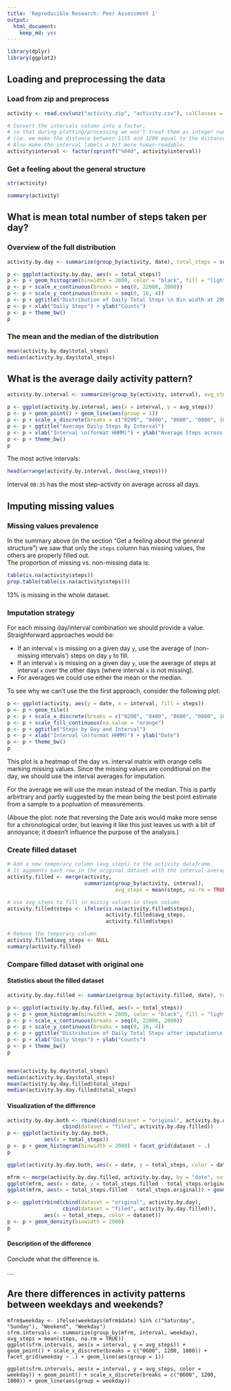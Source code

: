 ```yaml
---
title: 'Reproducible Research: Peer Assessment 1'
output:
  html_document:
    keep_md: yes
---
```


```r
library(dplyr)
library(ggplot2)
```

## Loading and preprocessing the data

### Load from zip and preprocess

```r
activity <- read.csv(unz("activity.zip", "activity.csv"), colClasses = list(date = "Date"))

# Convert the intervals column into a factor, 
# so that during plotting/processing we won't treat them as integer numbers.
# (ie. we make the distance between 1155 and 1200 equal to the distance between 1145 and 1150)
# Also make the interval labels a bit more human-readable.
activity$interval <- factor(sprintf("%04d", activity$interval))
```

### Get a feeling about the general structure

```r
str(activity)
```

```r
summary(activity)
```

## What is mean total number of steps taken per day?

### Overview of the full distribution

```r
activity.by.day <- summarize(group_by(activity, date), total_steps = sum(steps, na.rm = TRUE))

p <- ggplot(activity.by.day, aes(x = total_steps))
p <- p + geom_histogram(binwidth = 2000, color = "black", fill = "lightblue")
p <- p + scale_x_continuous(breaks = seq(0, 22000, 2000))
p <- p + scale_y_continuous(breaks = seq(0, 16, 4))
p <- p + ggtitle("Distribution of Daily Total Steps \n Bin width at 2000 steps")
p <- p + xlab("Daily Steps") + ylab("Counts")
p <- p + theme_bw()
p
```

### The mean and the median of the distribution

```r
mean(activity.by.day$total_steps)
median(activity.by.day$total_steps)
```

## What is the average daily activity pattern?

```r
activity.by.interval <- summarize(group_by(activity, interval), avg_steps = mean(steps, na.rm = TRUE))

p <- ggplot(activity.by.interval, aes(x = interval, y = avg_steps))
p <- p + geom_point() + geom_line(aes(group = 1))
p <- p + scale_x_discrete(breaks = c("0200", "0400", "0600", "0800", 1000, 1200, 1400, 1600, 1800, 2000, 2200))
p <- p + ggtitle("Average Daily Steps By Interval")
p <- p + xlab("Interval \n(format HHMM)") + ylab("Average Steps across All Days \n (NA's removed)")
p <- p + theme_bw()
p
```

The most active intervals:

```r
head(arrange(activity.by.interval, desc(avg_steps)))
```

Interval `08:35` has the most step-activity on average across all days.

## Imputing missing values

### Missing values prevalence

In the summary above (in the section "Get a feeling about the general structure") we saw that only the `steps` column has missing values, the others are properly filled out.  
The proportion of missing vs. non-missing data is:

```r
table(is.na(activity$steps))
prop.table(table(is.na(activity$steps)))
```

13% is missing in the whole dataset.

### Imputation strategy

For each missing day/interval combination we should provide a value. Straighforward approaches would be:

* If an interval `x` is missing on a given day `y`, use the average of (non-missing intervals') steps on day `y` to fill.
* If an interval `x` is missing on a given day `y`, use the average of steps at interval `x` over the other days (where interval `x` is not missing).
* For averages we could use either the mean or the median.

To see why we can't use the the first approach, consider the following plot:

```r
p <- ggplot(activity, aes(y = date, x = interval, fill = steps))
p <- p + geom_tile() 
p <- p + scale_x_discrete(breaks = c("0200", "0400", "0600", "0800", 1000, 1200, 1400, 1600, 1800, 2000, 2200))
p <- p + scale_fill_continuous(na.value = "orange")
p <- p + ggtitle("Steps by Day and Interval")
p <- p + xlab("Interval \n(format HHMM)") + ylab("Date")
p <- p + theme_bw()
p
```

This plot is a heatmap of the day vs. interval matrix with orange cells marking missing values. Since the missing values are conditional on the day, we should use the interval averages for imputation.

For the average we will use the mean instead of the median. This is partly arbirtrary and partly suggested by the mean being the best point estimate from a sample to a popluation of measurements.

(Aboue the plot: note that reversing the Date axis would make more sense for a chronological order, but leaving it like this just leaves us with a bit of annoyance; it doesn't influence the purpose of the analysis.)

### Create filled dataset

```r
# Add a new temporary column (avg_steps) to the activity dataframe.
# It augments each row in the original dataset with the interval-average for the row's interval.
activity.filled <- merge(activity, 
                         summarize(group_by(activity, interval),
                                   avg_steps = mean(steps, na.rm = TRUE)))

# Use avg_steps to fill in missig values in steps column
activity.filled$steps <- ifelse(is.na(activity.filled$steps),
                                activity.filled$avg_steps,
                                activity.filled$steps)

# Remove the temporary column
activity.filled$avg_steps <- NULL
summary(activity.filled)
```

### Compare filled dataset with original one

#### Statistics about the filled dataset

```r
activity.by.day.filled <- summarize(group_by(activity.filled, date), total_steps = sum(steps, na.rm = TRUE))

p <- ggplot(activity.by.day.filled, aes(x = total_steps))
p <- p + geom_histogram(binwidth = 2000, color = "black", fill = "lightblue")
p <- p + scale_x_continuous(breaks = seq(0, 22000, 2000))
p <- p + scale_y_continuous(breaks = seq(0, 16, 4))
p <- p + ggtitle("Distribution of Daily Total Steps after imputation\n Bin width at 2000 steps")
p <- p + xlab("Daily Steps") + ylab("Counts")
p <- p + theme_bw()
p
```

```r
```

```r
mean(activity.by.day$total_steps)
median(activity.by.day$total_steps)
mean(activity.by.day.filled$total_steps)
median(activity.by.day.filled$total_steps)
```

#### Visualization of the difference

```r
activity.by.day.both <- rbind(cbind(dataset = "original", activity.by.day),
                  cbind(dataset = "filed", activity.by.day.filled))
p <- ggplot(activity.by.day.both,
            aes(x = total_steps))
p <- p + geom_histogram(binwidth = 2000) + facet_grid(dataset ~ .)
p
```

```r
ggplot(activity.by.day.both, aes(x = date, y = total_steps, color = dataset)) + geom_point() + geom_line()
```

```r
mfrm <- merge(activity.by.day.filled, activity.by.day, by = "date", suffix = c(".filled", ".original"))
ggplot(mfrm, aes(x = date, y = total_steps.filled - total_steps.original)) + geom_point() + geom_line()
ggplot(mfrm, aes(x = total_steps.filled - total_steps.original)) + geom_histogram(binwidth = 2000)
```

```r
p <- ggplot(rbind(cbind(dataset = "original", activity.by.day),
                  cbind(dataset = "filed", activity.by.day.filled)),
            aes(x = total_steps, color = dataset))
p <- p + geom_density(binwidth = 2000)
p
```

#### Description of the difference

Conclude what the difference is.

....

## Are there differences in activity patterns between weekdays and weekends?

```
mfrm$weekday <- ifelse(weekdays(mfrm$date) %in% c("Saturday", "Sunday"), "Weekend", "Weekday")
sfrm.intervals <- summarize(group_by(mfrm, interval, weekday), avg_steps = mean(steps, na.rm = TRUE))
ggplot(sfrm.intervals, aes(x = interval, y = avg_steps)) + geom_point() + scale_x_discrete(breaks = c("0600", 1200, 1800)) + facet_grid(weekday ~ .) + geom_line(aes(group = 1))
```

```
ggplot(sfrm.intervals, aes(x = interval, y = avg_steps, color = weekday)) + geom_point() + scale_x_discrete(breaks = c("0600", 1200, 1800)) + geom_line(aes(group = weekday))
```
